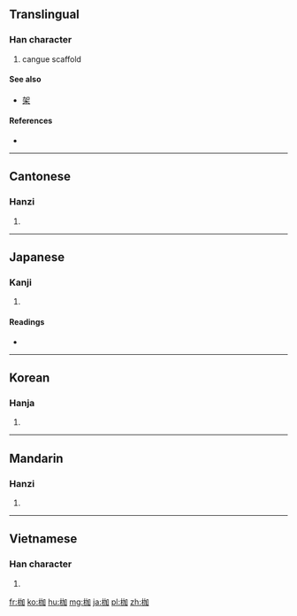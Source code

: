 ==Translingual==

===Han character===
{{Han char|rn=75|rad=木|as=05|sn=9|four=4690<sub>0</sub>|canj=木大尸口 (DKSR)}}

# cangue scaffold

====See also====
* [[架]]

====References====
* {{Han ref|kx=0517.110|dkj=14587|dj=0905.130|hdz=21190.060|uh=67B7|ud=26551|bh=CF45|bd=53061}}

----

==Cantonese==

===Hanzi===
{{yue-hanzi|jyut=|y=ga1}}

# {{defn|lang=yue|sort=木05}}

----

==Japanese==

===Kanji===
{{ja-kanji|grade=|rs=木05}}

# {{defn|lang=ja|sort=木05}}

====Readings====
* {{ja-readings|on=[[か]] (ka)|kun=[[からざお]] (karazao), [[かせ]] (kase)}}

----

==Korean==

===Hanja===
{{ko-hanja|hangeul=가|eumhun=|rv=ga|mr=ka|y=ka}}

# {{defn|lang=ko|sort=木05}}

----

==Mandarin==

===Hanzi===
{{cmn-hanzi|pin=[[jiā]] ([[jia1]])|wg=chia<sup>1</sup>}}

# {{defn|lang=cmn|sort=木05}}

----

==Vietnamese==

===Han character===
{{vi-hantu|[[gia]], [[da]], [[dà]], [[già]]|rs=木05}}

# {{defn|lang=vi|sort=木05}}

[[fr:枷]]
[[ko:枷]]
[[hu:枷]]
[[mg:枷]]
[[ja:枷]]
[[pl:枷]]
[[zh:枷]]